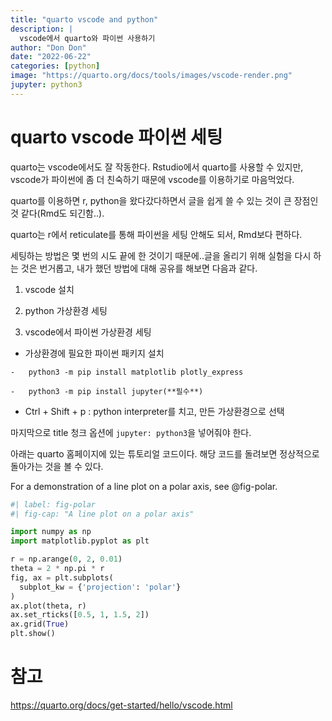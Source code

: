 ```yaml
---
title: "quarto vscode and python"
description: |
  vscode에서 quarto와 파이썬 사용하기 
author: "Don Don"
date: "2022-06-22"
categories: [python]
image: "https://quarto.org/docs/tools/images/vscode-render.png"
jupyter: python3
---
```


# quarto vscode 파이썬 세팅 

quarto는 vscode에서도 잘 작동한다. Rstudio에서 quarto를 사용할 수 있지만, vscode가 파이썬에 좀 더 친숙하기 때문에 vscode를 이용하기로 마음먹었다. 

quarto를 이용하면 r, python을 왔다갔다하면서 글을 쉽게 쓸 수 있는 것이 큰 장점인 것 같다(Rmd도 되긴함..). 

quarto는 r에서 reticulate를 통해 파이썬을 세팅 안해도 되서, Rmd보다 편하다. 



세팅하는 방법은 몇 번의 시도 끝에 한 것이기 때문에..글을 올리기 위해 실험을 다시 하는 것은 번거롭고, 내가 했던 방법에 대해 공유를 해보면 다음과 같다. 

1. vscode 설치 

2. python 가상환경 세팅 

3. vscode에서 파이썬 가상환경 세팅 

  -   가상환경에 필요한 파이썬 패키지 설치 

    -   python3 -m pip install matplotlib plotly_express

    -   python3 -m pip install jupyter(**필수**)  

  -   Ctrl + Shift + p : python interpreter를 치고, 만든 가상환경으로 선택 

마지막으로 title 청크 옵션에 `jupyter: python3`을 넣어줘야 한다. 



아래는 quarto 홈페이지에 있는 튜토리얼 코드이다. 해당 코드를 돌려보면 정상적으로 돌아가는 것을 볼 수 있다. 

For a demonstration of a line plot on a polar axis, see @fig-polar.

```python
#| label: fig-polar
#| fig-cap: "A line plot on a polar axis"

import numpy as np
import matplotlib.pyplot as plt

r = np.arange(0, 2, 0.01)
theta = 2 * np.pi * r
fig, ax = plt.subplots(
  subplot_kw = {'projection': 'polar'} 
)
ax.plot(theta, r)
ax.set_rticks([0.5, 1, 1.5, 2])
ax.grid(True)
plt.show()
```



# 참고 

<https://quarto.org/docs/get-started/hello/vscode.html>